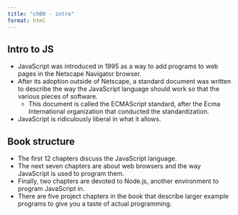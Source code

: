 ```yaml
---
title: "ch00 - intro"
format: html
---
```


## Intro to JS

- JavaScript was introduced in 1995 as a way to add programs to web pages in the Netscape Navigator browser.
- After its adoption outside of Netscape, a standard document was written to describe the way the JavaScript language should work so that the various pieces of software. 
    - This document is called the ECMAScript standard, after the Ecma International organization that conducted the standardization.
- JavaScript is ridiculously liberal in what it allows. 

## Book structure

- The first 12 chapters discuss the JavaScript language. 
- The next seven chapters are about web browsers and the way JavaScript is used to program them. 
- Finally, two chapters are devoted to Node.js, another environment to program JavaScript in. 
- There are five project chapters in the book that describe larger example programs to give you a taste of actual programming.



